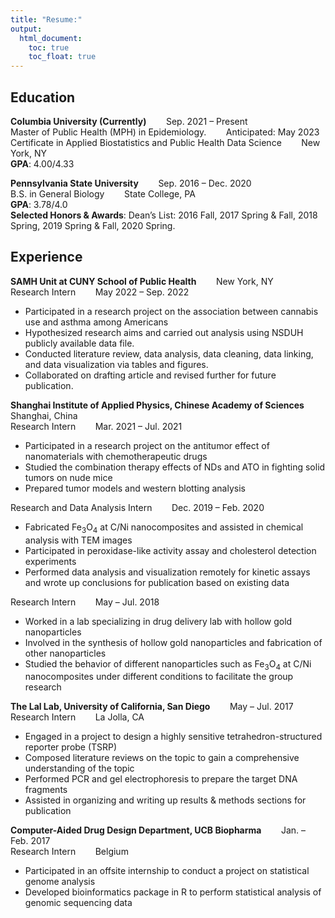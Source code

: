 ```yaml
---
title: "Resume:"
output: 
  html_document:
    toc: true
    toc_float: true
---
```



## Education
**Columbia University (Currently)** $~~~~~~$ Sep. 2021 – Present  
Master of Public Health (MPH) in Epidemiology. $~~~~~~$ Anticipated: May 2023  
Certificate in Applied Biostatistics and Public Health Data Science $~~~~~~$ New York, NY  
**GPA**: 4.00/4.33  

**Pennsylvania State University** $~~~~~~$ Sep. 2016 – Dec. 2020  
B.S. in General Biology $~~~~~~$ State College, PA  
**GPA**: 3.78/4.0  
**Selected Honors & Awards**: Dean’s List: 2016 Fall, 2017 Spring & Fall, 2018 Spring, 2019 Spring & Fall, 2020 Spring.

## Experience
**SAMH Unit at CUNY School of Public Health** $~~~~~~$ New York, NY  
Research Intern $~~~~~~$ May 2022 – Sep. 2022  

* Participated in a research project on the association between cannabis use and asthma among Americans
* Hypothesized research aims and carried out analysis using NSDUH publicly available data file.
* Conducted literature review, data analysis, data cleaning, data linking, and data visualization via tables and figures.
* Collaborated on drafting article and revised further for future publication. 

**Shanghai Institute of Applied Physics, Chinese Academy of Sciences** $~~~~~~$ Shanghai, China  
Research Intern $~~~~~~$ Mar. 2021 – Jul. 2021 

* Participated in a research project on the antitumor effect of nanomaterials with chemotherapeutic drugs
* Studied the combination therapy effects of NDs and ATO in fighting solid tumors on nude mice
* Prepared tumor models and western blotting analysis

Research and Data Analysis Intern $~~~~~~$ Dec. 2019 – Feb. 2020  

* Fabricated Fe~3~O~4~ at C/Ni nanocomposites and assisted in chemical analysis with TEM images
* Participated in peroxidase-like activity assay and cholesterol detection experiments
* Performed data analysis and visualization remotely for kinetic assays and wrote up conclusions for publication based on existing data  

Research Intern $~~~~~~$ 	May – Jul. 2018  

* Worked in a lab specializing in drug delivery lab with hollow gold nanoparticles
* Involved in the synthesis of hollow gold nanoparticles and fabrication of other nanoparticles
* Studied the behavior of different nanoparticles such as Fe~3~O~4~ at C/Ni nanocomposites under different conditions to facilitate the group research  

**The Lal Lab, University of California, San Diego** $~~~~~~$	May – Jul. 2017  
Research Intern	$~~~~~~$	La Jolla, CA  

* Engaged in a project to design a highly sensitive tetrahedron-structured reporter probe (TSRP)
* Composed literature reviews on the topic to gain a comprehensive understanding of the topic
* Performed PCR and gel electrophoresis to prepare the target DNA fragments
* Assisted in organizing and writing up results & methods sections for publication  

**Computer-Aided Drug Design Department, UCB Biopharma** $~~~~~~$ Jan. – Feb. 2017  
Research Intern	$~~~~~~$ Belgium  

* Participated in an offsite internship to conduct a project on statistical genome analysis 
* Developed bioinformatics package in R to perform statistical analysis of genomic sequencing data

















